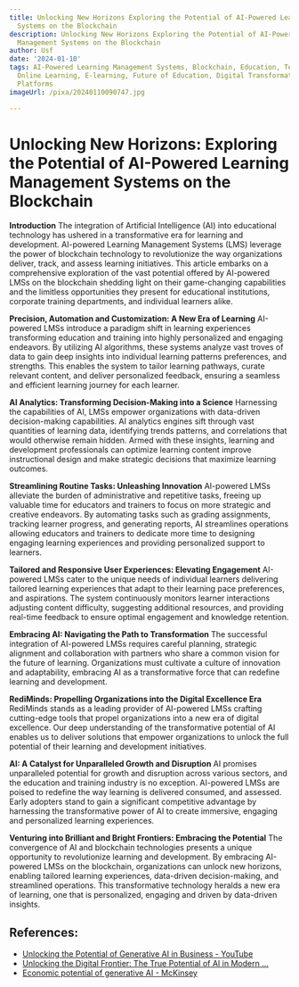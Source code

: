 ```yaml
---
title: Unlocking New Horizons Exploring the Potential of AI-Powered Learning Management
  Systems on the Blockchain
description: Unlocking New Horizons Exploring the Potential of AI-Powered Learning
  Management Systems on the Blockchain
author: Usf
date: '2024-01-10'
tags: AI-Powered Learning Management Systems, Blockchain, Education, Technology, Innovation,
  Online Learning, E-learning, Future of Education, Digital Transformation, Learning
  Platforms
imageUrl: /pixa/20240110090747.jpg

---
```

# Unlocking New Horizons:  Exploring the Potential of AI-Powered Learning Management Systems on the Blockchain

**Introduction**
The integration  of Artificial Intelligence (AI) into educational technology has ushered in a transformative  era for learning and development. AI-powered Learning Management Systems (LMS) leverage the power of blockchain  technology to revolutionize the way  organizations  deliver, track, and assess learning initiatives. This article embarks  on a comprehensive exploration of the vast potential offered by AI-powered LMSs on the blockchain shedding light on their game-changing  capabilities and the limitless opportunities they present for  educational institutions,  corporate training departments,  and individual learners alike.

**Precision,  Automation and Customization: A New Era of Learning**
AI-powered LMSs introduce a paradigm shift in learning experiences transforming education and training into highly personalized and engaging endeavors. By utilizing AI algorithms, these systems analyze vast troves of  data to gain deep insights into individual learning patterns preferences, and  strengths. This enables the system to tailor learning pathways, curate relevant  content, and deliver  personalized feedback, ensuring a seamless and efficient learning journey for each learner.

**AI Analytics: Transforming Decision-Making  into  a Science**
Harnessing the capabilities of  AI, LMSs empower organizations with data-driven decision-making capabilities. AI analytics engines sift  through vast quantities of  learning data, identifying trends  patterns, and correlations that would otherwise remain hidden. Armed with these insights, learning and development professionals can optimize  learning content improve  instructional design and make strategic decisions that maximize  learning outcomes.

**Streamlining Routine Tasks: Unleashing Innovation**
AI-powered LMSs alleviate the  burden of administrative and repetitive tasks, freeing up valuable time for educators and trainers to focus on more strategic and creative endeavors. By automating tasks such as grading assignments, tracking learner progress, and generating reports, AI streamlines operations allowing educators and trainers to dedicate more time to designing  engaging learning  experiences and providing personalized support to learners.

**Tailored and Responsive User Experiences: Elevating Engagement**
AI-powered LMSs cater to the unique needs of individual learners delivering tailored learning experiences that adapt to their learning pace preferences, and aspirations.  The system continuously monitors learner interactions adjusting content difficulty, suggesting  additional resources, and providing real-time feedback to ensure optimal engagement and knowledge retention.

**Embracing AI: Navigating  the Path to Transformation**
The successful integration of  AI-powered LMSs requires  careful planning, strategic alignment and collaboration with partners who share a common vision for the future of learning. Organizations must cultivate  a culture of  innovation  and adaptability, embracing AI as a transformative force that can redefine learning and development.

**RediMinds: Propelling Organizations into the Digital Excellence Era**
RediMinds stands  as a leading provider of AI-powered LMSs crafting cutting-edge tools that propel organizations  into a  new era of digital excellence. Our deep understanding of  the transformative potential of AI enables us to deliver solutions that empower organizations to unlock  the full potential of their learning and development initiatives.

**AI: A Catalyst  for Unparalleled Growth and Disruption**
AI promises unparalleled  potential for growth and disruption across various sectors,  and the education and training industry is no exception. AI-powered LMSs are poised to redefine the way learning is delivered consumed, and assessed. Early adopters stand to gain a significant competitive advantage by harnessing the transformative power of AI to create immersive, engaging  and personalized learning experiences.

**Venturing into Brilliant and Bright Frontiers: Embracing the Potential**
The  convergence of  AI and blockchain technologies presents a unique opportunity  to revolutionize learning  and development.  By  embracing AI-powered LMSs on  the blockchain,  organizations can unlock new horizons, enabling tailored learning experiences, data-driven  decision-making, and streamlined operations. This transformative technology heralds a new era  of learning, one that is  personalized, engaging and driven by  data-driven insights.

## References:
- [Unlocking the Potential of Generative AI in Business - YouTube](https://www.youtube.com/watch?v=NFJPUO9jDUg)
- [Unlocking the Digital Frontier: The True Potential of AI in Modern ...](https://www.linkedin.com/pulse/unlocking-digital-frontier-true-potential-ai-modern-business)
- [Economic potential of generative AI - McKinsey](https://www.mckinsey.com/capabilities/mckinsey-digital/our-insights/the-economic-potential-of-generative-ai-the-next-productivity-frontier)
